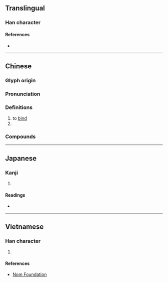 {{also|揎}}
{{character info/new}}
==Translingual==

===Han character===
{{Han char|rn=64|rad=手|as=06|sn=9|four=58014|canj=QOMG|ids=⿰扌全}}

====References====
* {{Han ref|kx=0428.100|dkj=12000|dj=0776.230|hdz=31871.140|uh=62F4|ud=25332|bh=AC43|bd=44099}}

----

==Chinese==
{{zh-forms}}

===Glyph origin===
{{Han etym}}

===Pronunciation===
{{zh-pron
|m=shuān
|c=saan1,cyun4
|h=pfs=
|md=
|mn=ml:soan/qz,xm:sng/zz:suiⁿ
|mn_note=soan - literary; sng/suiⁿ - vernacular
|w=
|mc=y
|oc=y
|cat=v,n
}}

===Definitions===
{{zh-hanzi}}

# to [[bind]]
# {{zh-alt-form|*栓|[[bolt]]}}

===Compounds===
{{zh-der|收拴|拴住|螺拴|音拴|拴缚|拴束|拴馬樁|拴心|拴心留人|一條線兒拴兩螞蚱|拴緊|拴起|拴綁|拴扣兒|拴縛|拴搐豔段|拴娃娃|打拴|牢拴}}

----

==Japanese==

===Kanji===
{{ja-kanji|grade=|rs=手06}}

# {{defn|lang=ja|sort=手06}}

====Readings====
* {{ja-readings|on=[[せん]] (sen)|kun=[[えらぶ]] (erabu)}}

----

==Vietnamese==

===Han character===
{{vi-hantu|thuyên|rs=手06}}

# {{defn|lang=vi|sort=手06}}

====References====
* [http://nomfoundation.org/common/nom_details.php?codepoint=62f4 Nom Foundation]